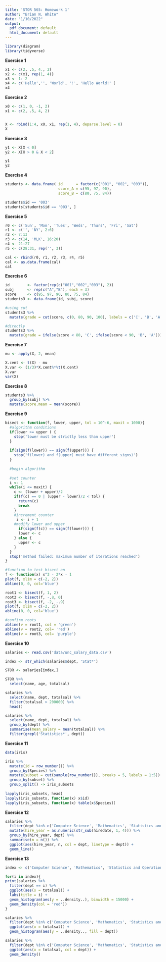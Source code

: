 ```yaml
---
title: 'STOR 565: Homework 1'
author: "Brian N. White"
date: "1/10/2022"
output:
  pdf_document: default
  html_document: default
---
```


```r
library(diagram)
library(tidyverse)
```

**Exercise 1**

```r
x1 <- c(2, .5, 4., 2)
x2 <- c(x1, rep(1, 4))
x3 <- 1:-2
x4 <- c('Hello','', 'World', '!', 'Hello World!' )
x4
```
**Exercise 2**

```r
x0 <- c(1, 0, -1, 2)
x1 <- c(2, .5, 4, 2)


X <- rbind(1:4, x0, x1, rep(1, 4), deparse.level = 0)
X
```


**Exercise 3**

```r
y1 <- X[X < 0]
y2 <- X[X > 0 & X < 2]

y1
y2
```

**Exercise 4**

```r
students <- data.frame( id      = factor(c("001", "002", "003")), 
                        score_A = c(95, 97, 90),         
                        score_B = c(80, 75, 84)) 

students$id == '003'
students[students$id == '003', ]
```

**Exercise 5**

```r
r0 <- c('Sun', 'Mon', 'Tues', 'Weds', 'Thurs', 'Fri', 'Sat')
r1 <- c('', 'NY', 2:6)
r2 <- 7:13
r3 <- c(14, 'MLK', 16:20)
r4 <- 21:27
r5 <- c(28:31, rep('', 3))

cal <- rbind(r0, r1, r2, r3, r4, r5)
cal <- as.data.frame(cal)
cal
```

**Exercise 6**

```r
id        <- factor(rep(c("001","002","003"), 2))
subj      <- rep(c("A","B"), each = 3)
score     <- c(95, 97, 90, 80, 75, 84)
students3 <- data.frame(id, subj, score)

#using cut
students3 %>%
  mutate(grade = cut(score, c(0, 80, 90, 100), labels = c('C', 'B', 'A'), right = F))

#directly
students3 %>%
  mutate(grade = ifelse(score < 80, 'C', ifelse(score < 90, 'B', 'A')))
```


**Exercise 7**

```r
mu <- apply(X, 2, mean)

X.cent <- t(X) - mu
X.var <- (1/3)*X.cent%*%t(X.cent)
X.var
var(X)
```
**Exercise 8**

```r
students3 %>%
  group_by(subj) %>%
  mutate(score.mean = mean(score))
```
**Exercise 9**

```r
bisect <- function(f, lower, upper, tol = 10^-6, maxit = 1000){
  #algorithm conditions
  if(lower >= upper ) {
    stop('lower must be strictly less than upper')
  }
  
  if(sign(f(lower)) == sign(f(upper))) {
    stop('f(lower) and f(upper) must have different signs)')
  }
  
  #begin algorithm
  
  #set counter
  i <- 1
  while(i <= maxit) {
    c <- (lower + upper)/2
    if(f(c) == 0 | (upper - lower)/2 < tol) {
      return(c)
      break
    }
    #increment counter
     i <- i + 1
    #modify lower and upper
      if(sign(f(c)) == sign(f(lower))) {
      lower <- c
    } else {
      upper <- c
    }
  }
  stop('method failed: maximum number of iterations reached')
}

```

```r
#function to test bisect on
f <- function(x) x^3 - 2*x - 1
plot(f, xlim = c(-2, 2))
abline(0, 0, col='blue')

root1 <- bisect(f, 1, 2)
root2 <- bisect(f, -.8, 0)
root3 <- bisect(f, -2, -.9)
plot(f, xlim = c(-2, 2))
abline(0, 0, col='blue')

#confirm roots
abline(v = root1, col = 'green')
abline(v = root2, col= 'red')
abline(v = root3, col= 'purple')
```

**Exercise 10**

```r
salaries <- read.csv('data/unc_salary_data.csv')

index <- str_which(salaries$dept, 'Stat*')

STOR <- salaries[index,]

STOR %>%
  select(name, age, totalsal)

salaries %>%
  select(name, dept, totalsal) %>%
  filter(totalsal > 200000) %>%
  head()

salaries %>%
  select(name, dept, totalsal) %>%
  group_by(dept) %>%
  summarise(mean_salary = mean(totalsal)) %>%
  filter(grepl('Statistics*', dept))
```
**Exercise 11**

```r
data(iris)

iris %>%
  mutate(id = row_number()) %>%
  group_by(Species) %>%
  mutate(subset = cut(sample(row_number()), breaks = 5, labels = 1:5)) %>%
  group_by(subset) %>%
  group_split() -> iris_subsets
  
lapply(iris_subsets, head)
lapply(iris_subsets, function(x) x$id)
lapply(iris_subsets, function(x) table(x$Species))
```

**Exercise 12**

```r
salaries %>%
  filter(dept %in% c('Computer Science', 'Mathematics', 'Statistics and Operations Res', 'Physics-Astronomy')) %>%
  mutate(hire_year = as.numeric(str_sub(hiredate, 1, 4))) %>%
  group_by(hire_year, dept) %>%
  summarise(n = n()) %>%
  ggplot(aes(hire_year, n, col = dept, linetype = dept)) +
  geom_line()
```
**Exercise 13**

```r
index <- c('Computer Science', 'Mathematics', 'Statistics and Operations Res', 'Physics-Astronomy')

for(i in index){
print(salaries %>%
  filter(dept == i) %>%
  ggplot(aes(x = totalsal)) +
  labs(title = i) + 
  geom_histogram(aes(y = ..density..), binwidth = 15000) +
  geom_density(col = 'red'))
}

salaries %>%
  filter(dept %in% c('Computer Science', 'Mathematics', 'Statistics and Operations Res', 'Physics-Astronomy')) %>%
  ggplot(aes(x = totalsal)) +
  geom_histogram(aes(y = ..density.., fill = dept))

salaries %>%
  filter(dept %in% c('Computer Science', 'Mathematics', 'Statistics and Operations Res', 'Physics-Astronomy')) %>%
  ggplot(aes(x = totalsal, col = dept)) +
  geom_density() 
```


